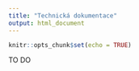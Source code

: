 ```yaml
---
title: "Technická dokumentace"
output: html_document
---
```


```r
knitr::opts_chunk$set(echo = TRUE)
```

TO DO
